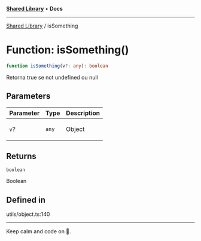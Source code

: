 
<Meta title="Libs/Shared/functions/isSomething" />



[**Shared Library**](/?path=/docs/libs-shared-overview--page) • **Docs**

***

[Shared Library](/?path=/docs/libs-shared-overview--page) / isSomething

# Function: isSomething()

```ts
function isSomething(v?: any): boolean
```

Retorna true se not undefined ou null

## Parameters

<table>
<thead>
<tr>
<th>Parameter</th>
<th>Type</th>
<th>Description</th>
</tr>
</thead>
<tbody>
<tr>
<td>

`v`?

</td>
<td>

`any`

</td>
<td>

Object

</td>
</tr>
</tbody>
</table>

## Returns

`boolean`

Boolean

## Defined in

utils/object.ts:140


***

Keep calm and code on 🤘.